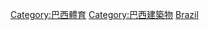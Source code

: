 {{Commonscat|Sports venues in Brazil}}

[[Category:巴西體育|Category:巴西體育]]
[[Category:巴西建築物|Category:巴西建築物]]
[[Category:各國體育場地|Brazil]]